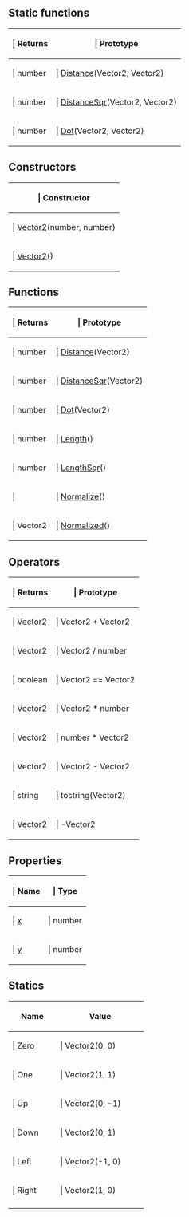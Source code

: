 ==Static functions==

{{Lua/Table_Prefix}}
{| {{Lua/Table_Header}}
!{{Lua/Column_Style/Returns_List}} | Returns
!{{Lua/Column_Style/Prototype_List}} | Prototype
|-
|{{Lua/Cell_Style/Returns_List}} | number
|{{Lua/Cell_Style/Prototype_List}} | [[Lua/Shared/Vector2/Static Functions/Distance|Distance]](Vector2, Vector2)
|-
|{{Lua/Cell_Style/Returns_List}} | number
|{{Lua/Cell_Style/Prototype_List}} | [[Lua/Shared/Vector2/Static Functions/DistanceSqr|DistanceSqr]](Vector2, Vector2)
|-
|{{Lua/Cell_Style/Returns_List}} | number
|{{Lua/Cell_Style/Prototype_List}} | [[Lua/Shared/Vector2/Static Functions/Dot|Dot]](Vector2, Vector2)
|} {{Lua/Table_Suffix}}
==Constructors==

{{Lua/Table_Prefix}}
{| {{Lua/Table_Header}}
!{{Lua/Column_Style/Constructor_List}} | Constructor
|-
|{{Lua/Cell_Style/Constructor_List}} | [[Lua/Shared/Vector2/Constructor|Vector2]](number, number)
|-
|{{Lua/Cell_Style/Constructor_List}} | [[Lua/Shared/Vector2/Constructor|Vector2]]()
|} {{Lua/Table_Suffix}}
==Functions==

{{Lua/Table_Prefix}}
{| {{Lua/Table_Header}}
!{{Lua/Column_Style/Returns_List}} | Returns
!{{Lua/Column_Style/Prototype_List}} | Prototype
|-
|{{Lua/Cell_Style/Returns_List}} | number
|{{Lua/Cell_Style/Prototype_List}} | [[Lua/Shared/Vector2/Functions/Distance|Distance]](Vector2)
|-
|{{Lua/Cell_Style/Returns_List}} | number
|{{Lua/Cell_Style/Prototype_List}} | [[Lua/Shared/Vector2/Functions/DistanceSqr|DistanceSqr]](Vector2)
|-
|{{Lua/Cell_Style/Returns_List}} | number
|{{Lua/Cell_Style/Prototype_List}} | [[Lua/Shared/Vector2/Functions/Dot|Dot]](Vector2)
|-
|{{Lua/Cell_Style/Returns_List}} | number
|{{Lua/Cell_Style/Prototype_List}} | [[Lua/Shared/Vector2/Functions/Length|Length]]()
|-
|{{Lua/Cell_Style/Returns_List}} | number
|{{Lua/Cell_Style/Prototype_List}} | [[Lua/Shared/Vector2/Functions/LengthSqr|LengthSqr]]()
|-
|{{Lua/Cell_Style/Returns_List}} | 
|{{Lua/Cell_Style/Prototype_List}} | [[Lua/Shared/Vector2/Functions/Normalize|Normalize]]()
|-
|{{Lua/Cell_Style/Returns_List}} | Vector2
|{{Lua/Cell_Style/Prototype_List}} | [[Lua/Shared/Vector2/Functions/Normalized|Normalized]]()
|} {{Lua/Table_Suffix}}
==Operators==

{{Lua/Table_Prefix}}
{| {{Lua/Table_Header}}
!{{Lua/Column_Style/Returns_List}} | Returns
!{{Lua/Column_Style/Prototype_List}} | Prototype
|-
|{{Lua/Cell_Style/Returns_List}} | Vector2
|{{Lua/Cell_Style/Prototype_List}} | Vector2 + Vector2
|-
|{{Lua/Cell_Style/Returns_List}} | Vector2
|{{Lua/Cell_Style/Prototype_List}} | Vector2 / number
|-
|{{Lua/Cell_Style/Returns_List}} | boolean
|{{Lua/Cell_Style/Prototype_List}} | Vector2 == Vector2
|-
|{{Lua/Cell_Style/Returns_List}} | Vector2
|{{Lua/Cell_Style/Prototype_List}} | Vector2 * number
|-
|{{Lua/Cell_Style/Returns_List}} | Vector2
|{{Lua/Cell_Style/Prototype_List}} | number * Vector2
|-
|{{Lua/Cell_Style/Returns_List}} | Vector2
|{{Lua/Cell_Style/Prototype_List}} | Vector2 - Vector2
|-
|{{Lua/Cell_Style/Returns_List}} | string
|{{Lua/Cell_Style/Prototype_List}} | tostring(Vector2)
|-
|{{Lua/Cell_Style/Returns_List}} | Vector2
|{{Lua/Cell_Style/Prototype_List}} | -Vector2
|} {{Lua/Table_Suffix}}

==Properties==

{{Lua/Table_Prefix}}
{| {{Lua/Table_Header}}
!{{Lua/Column_Style/Property_List_Name}} | Name
!{{Lua/Column_Style/Property_List_Type}} | Type
|-
|{{Lua/Cell_Style/Property_List_Name}} | [[Lua/Shared/Vector2/Properties/x|x]]
|{{Lua/Cell_Style/Property_List_Type}} | number
|-
|{{Lua/Cell_Style/Property_List_Name}} | [[Lua/Shared/Vector2/Properties/y|y]]
|{{Lua/Cell_Style/Property_List_Type}} | number
|} {{Lua/Table_Suffix}}

==Statics==

{{Lua/Table_Prefix}}
{| {{Lua/Table_Header}}
!width="80" | Name
!width="160" | Value
|-
|{{Lua/Cell_Style/Property_List_Name}} | Zero
|{{Lua/Cell_Style/Property_List_Type}} | Vector2(0, 0)
|-
|{{Lua/Cell_Style/Property_List_Name}} | One
|{{Lua/Cell_Style/Property_List_Type}} | Vector2(1, 1)
|-
|{{Lua/Cell_Style/Property_List_Name}} | Up
|{{Lua/Cell_Style/Property_List_Type}} | Vector2(0, -1)
|-
|{{Lua/Cell_Style/Property_List_Name}} | Down
|{{Lua/Cell_Style/Property_List_Type}} | Vector2(0, 1)
|-
|{{Lua/Cell_Style/Property_List_Name}} | Left
|{{Lua/Cell_Style/Property_List_Type}} | Vector2(-1, 0)
|-
|{{Lua/Cell_Style/Property_List_Name}} | Right
|{{Lua/Cell_Style/Property_List_Type}} | Vector2(1, 0)
|-
|} {{Lua/Table_Suffix}}